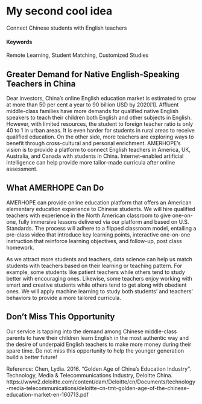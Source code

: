 # My second cool idea 
Connect Chinese students with English teachers

#### Keywords
Remote Learning, Student Matching, Customized Studies

## Greater Demand for Native English-Speaking Teachers in China
Dear investors, 
China’s online English education market is estimated to grow at more than 50 per cent a year to 90 billion USD by 2020[1]. Affluent middle-class families have more demands for qualified native English speakers to teach their children both English and other subjects in English. However, with limited resources, the student to foreign teacher ratio is only 40 to 1 in urban areas. It is even harder for students in rural areas to receive qualified education. On the other side, more teachers are exploring ways to benefit through cross-cultural and personal enrichment.  AMERHOPE's vision is to provide a platform to connect English teachers in America, UK, Australia, and Canada with students in China. Internet-enabled artificial intelligence can help provide more tailor-made curricula after online assessment. 


## What AMERHOPE Can Do
AMERHOPE can provide online education platform that offers an American elementary education experience to Chinese students. We will hire qualified teachers with experience in the North American classroom to give one-on-one, fully immersive lessons delivered via our platform and based on U.S. Standards. The process will adhere to a flipped classroom model, entailing a pre-class video that introduce key learning points, interactive one-on-one instruction that reinforce learning objectives, and follow-up, post class homework.

As we attract more students and teachers, data science can help us match students with teachers based on their learning or teaching pattern. For example, some students like patient teachers while others tend to study better with encouraging ones. Likewise, some teachers enjoy working with smart and creative students while others tend to get along with obedient ones. We will apply machine learning to study both students' and teachers' behaviors to provide a more tailored curricula. 


## Don't Miss This Opportunity
Our service is tapping into the demand among Chinese middle-class parents to have their children learn English in the most authentic way and the desire of underpaid English teachers to make more money during their spare time. Do not miss this opportunity to help the younger generation build a better future!

Reference: Chen, Lydia. 2016. "Golden Age of China's Education Industry". Technology, Media & Telecommunications Industry, Deloitte China. https://www2.deloitte.com/content/dam/Deloitte/cn/Documents/technology-media-telecommunications/deloitte-cn-tmt-golden-age-of-the-chinese-education-market-en-160713.pdf 
